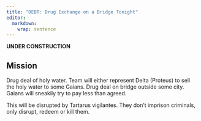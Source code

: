 ```yaml
---
title: "DEBT: Drug Exchange on a Bridge Tonight"
editor: 
  markdown: 
    wrap: sentence
---
```


__UNDER CONSTRUCTION__

## Mission

Drug deal of holy water. Team will either represent Delta (Proteus) to sell the holy water to some Gaians. Drug deal on bridge outside some city. Gaians will sneakily try to pay less than agreed. 

This will be disrupted by Tartarus vigilantes. They don't imprison criminals, only disrupt, redeem or kill them.